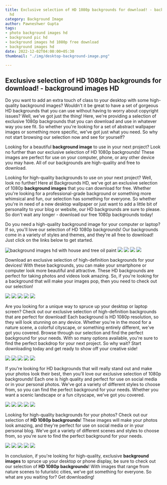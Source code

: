 ```yaml
---
title: Exclusive selection of HD 1080p backgrounds for download! - background images
  hd
category: Background Image
author: Pawneshwer Gupta
tags:
- photo background images hd
- background pic hd
- background images hd 1080p free download
- background images hd
date: 2022-12-02T04:00:00+05:30
thumbnail: "./img/desktop-background-image.png"

---
```

## Exclusive selection of HD 1080p backgrounds for download! - background images HD

Do you want to add an extra touch of class to your desktop with some high-quality background images? Wouldn't it be great to have a set of gorgeous HD backgrounds that you can use without having to worry about copyright issues? Well, we've got just the thing! Here, we're providing a selection of exclusive 1080p backgrounds that you can download and use in whatever way you see fit. So whether you're looking for a set of abstract wallpaper images or something more specific, we've got just what you need. So why not start browsing our selection now and see for yourself?

Looking for a beautiful **background image** to use in your next project? Look no further than our exclusive selection of HD 1080p backgrounds! These images are perfect for use on your computer, phone, or any other device you may have. All of our backgrounds are high-quality and free to download.

Looking for high-quality backgrounds to use on your next project? Well, look no further! Here at Backgrounds HD, we've got an exclusive selection of 1080p **background images** that you can download for free. Whether you're looking for a professional-grade background or something more whimsical and fun, our selection has something for everyone. So whether you're in need of a new desktop wallpaper or just want to add a little bit of personality to your blog or website, our HD backgrounds are sure to please. So don't wait any longer - download our free 1080p backgrounds today!

Do you need a high-quality background image for your computer or laptop? If so, you'll love our selection of HD 1080p backgrounds! Our backgrounds come in a variety of styles and themes, and they're all free to download! Just click on the links below to get started.

![background images hd with house and tree oil paint](./img/desktop-background-image-1.jpg "background images hd with house and tree oil paint")
![](./img/desktop-background-image-2.jpg)
![](./img/desktop-background-image-3.jpg)
![](./img/desktop-background-image-4.jpg)
![](./img/desktop-background-image-5.jpg)

Download an exclusive selection of high-definition backgrounds for your devices! With these backgrounds, you can make your smartphone or computer look more beautiful and attractive. These HD backgrounds are perfect for taking photos and videos look amazing. So, if you're looking for a background that will make your images pop, then you need to check out our selection!

![](./img/desktop-background-image-6.jpg)
![](./img/desktop-background-image-7.jpg)
![](./img/desktop-background-image-8.jpg)
![](./img/desktop-background-image-9.jpg)
![](./img/desktop-background-image-10.jpg)

Are you looking for a unique way to spruce up your desktop or laptop screen? Check out our exclusive selection of high-definition backgrounds that are perfect for download! Each background is HD 1080p resolution, so they will look stunning on any device. Whether you're in the mood for a nature scene, a colorful cityscape, or something entirely different, we've got you covered. Browse through our selection and find the perfect background for your needs. With so many options available, you're sure to find the perfect backdrop for your next project. So why wait? Start downloading today and get ready to show off your creative side!

![](./img/desktop-background-image-11.jpg)
![](./img/desktop-background-image-12.jpg)
![](./img/desktop-background-image-13.jpg)
![](./img/desktop-background-image-14.jpg)
![](./img/desktop-background-image-15.jpg)

If you're looking for HD backgrounds that will really stand out and make your photos look their best, then you'll love our exclusive selection of 1080p backgrounds! Each one is high quality and perfect for use on social media or in your personal photos. We've got a variety of different styles to choose from, so you can find the perfect background for your needs. Whether you want a scenic landscape or a fun cityscape, we've got you covered.

![](./img/desktop-background-image-16.jpg)
![](./img/desktop-background-image-17.jpg)
![](./img/desktop-background-image-18.jpg)
![](./img/desktop-background-image-19.jpg)
![](./img/desktop-background-image-20.jpg)

Looking for high-quality backgrounds for your photos? Check out our selection of **HD 1080p backgrounds**! These images will make your photos look amazing, and they're perfect for use on social media or in your personal blog. We've got a variety of different scenes and styles to choose from, so you're sure to find the perfect background for your needs.

![](./img/desktop-background-image-21.jpg)
![](./img/desktop-background-image-22.jpg)
![](./img/desktop-background-image-23.jpg)
![](./img/desktop-background-image-24.jpg)
![](./img/desktop-background-image-25.jpg)

In conclusion, if you're looking for high-quality, exclusive **background images** to spruce up your desktop or phone display, be sure to check out our selection of **HD 1080p backgrounds**! With images that range from nature scenes to futuristic cities, we've got something for everyone. So what are you waiting for? Get downloading!